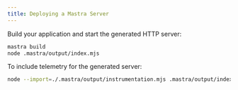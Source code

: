 ```yaml
---
title: Deploying a Mastra Server
---
```


Build your application and start the generated HTTP server:

```bash showLineNumbers
mastra build
node .mastra/output/index.mjs
```

To include telemetry for the generated server:

```bash showLineNumbers
node --import=./.mastra/output/instrumentation.mjs .mastra/output/index.mjs
```
